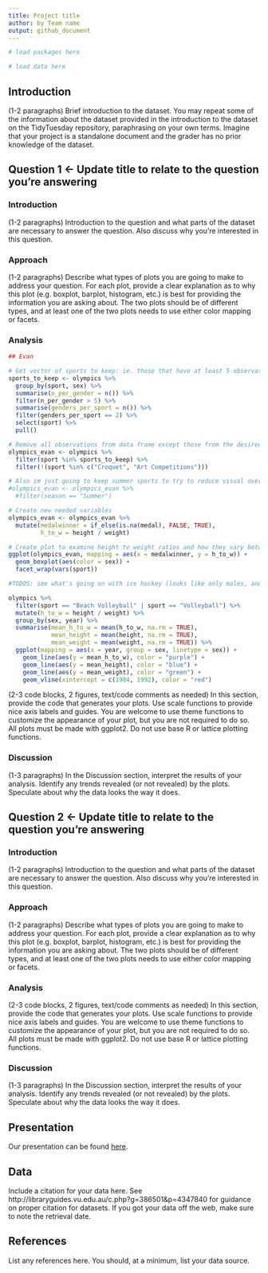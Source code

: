 ```yaml
---
title: Project title
author: by Team name
output: github_document
---
```


```r
# load packages here
```

```r
# load data here
```

## Introduction

(1-2 paragraphs)
Brief introduction to the dataset.
You may repeat some of the information about the dataset provided in the introduction to the dataset on the TidyTuesday repository, paraphrasing on your own terms.
Imagine that your project is a standalone document and the grader has no prior knowledge of the dataset.

## Question 1 <- Update title to relate to the question you’re answering

### Introduction

(1-2 paragraphs)
Introduction to the question and what parts of the dataset are necessary to answer the question. Also discuss why you’re interested in this question.

### Approach

(1-2 paragraphs)
Describe what types of plots you are going to make to address your question.
For each plot, provide a clear explanation as to why this plot (e.g. boxplot, barplot, histogram, etc.) is best for providing the information you are asking about. 
The two plots should be of different types, and at least one of the two plots needs to use either color mapping or facets.

### Analysis

``` r
## Evan

# Get vector of sports to keep: ie. those that have at least 5 observations per gender
sports_to_keep <- olympics %>%
  group_by(sport, sex) %>%
  summarise(n_per_gender = n()) %>%
  filter(n_per_gender > 5) %>%
  summarise(genders_per_sport = n()) %>%
  filter(genders_per_sport == 2) %>%
  select(sport) %>%
  pull()

# Remove all observations from data frame except those from the desired sports we identified above. We also need to remove Croquet and Art Competitions, as those data do not have height or weight measurements.
olympics_evan <- olympics %>%
  filter(sport %in% sports_to_keep) %>%
  filter(!(sport %in% c("Croquet", "Art Competitions")))

# Also im just going to keep summer sports to try to reduce visual overload
#olympics_evan <- olympics_evan %>%
  #filter(season == "Summer")

# Create new needed variables
olympics_evan <- olympics_evan %>%
  mutate(medalwinner = if_else(is.na(medal), FALSE, TRUE),
         h_to_w = height / weight)

# Create plot to examine height to weight ratios and how they vary between sexes and medalwinners and non-medalwinners, and then comparing these trends across sports
ggplot(olympics_evan, mapping = aes(x = medalwinner, y = h_to_w)) +
  geom_boxplot(aes(color = sex)) +
  facet_wrap(vars(sport))

#TODOS: see what's going on with ice hockey (looks like only males, and only medalwinners) and figure skating (looks like only medalwinners, but both sexes are still represented.)

olympics %>%
  filter(sport == "Beach Volleyball" | sport == "Volleyball") %>%
  mutate(h_to_w = height / weight) %>%
  group_by(sex, year) %>%
  summarise(mean_h_to_w = mean(h_to_w, na.rm = TRUE),
            mean_height = mean(height, na.rm = TRUE),
            mean_weight = mean(weight, na.rm = TRUE)) %>%
  ggplot(mapping = aes(x = year, group = sex, linetype = sex)) +
    geom_line(aes(y = mean_h_to_w), color = "purple") +
    geom_line(aes(y = mean_height), color = "blue") +
    geom_line(aes(y = mean_weight), color = "green") +
    geom_vline(xintercept = c(1984, 1992), color = "red")

```

(2-3 code blocks, 2 figures, text/code comments as needed)
In this section, provide the code that generates your plots. Use scale functions to provide nice axis labels and guides.
You are welcome to use theme functions to customize the appearance of your plot, but you are not required to do so.
All plots must be made with ggplot2. Do not use base R or lattice plotting functions.

### Discussion

(1-3 paragraphs)
In the Discussion section, interpret the results of your analysis. Identify any trends revealed (or not revealed) by the plots.
Speculate about why the data looks the way it does.

## Question 2 <- Update title to relate to the question you’re answering

### Introduction

(1-2 paragraphs)
Introduction to the question and what parts of the dataset are necessary to answer the question. Also discuss why you’re interested in this question.

### Approach

(1-2 paragraphs)
Describe what types of plots you are going to make to address your question.
For each plot, provide a clear explanation as to why this plot (e.g. boxplot, barplot, histogram, etc.) is best for providing the information you are asking about. 
The two plots should be of different types, and at least one of the two plots needs to use either color mapping or facets.

### Analysis

(2-3 code blocks, 2 figures, text/code comments as needed)
In this section, provide the code that generates your plots. Use scale functions to provide nice axis labels and guides.
You are welcome to use theme functions to customize the appearance of your plot, but you are not required to do so.
All plots must be made with ggplot2. Do not use base R or lattice plotting functions.

### Discussion

(1-3 paragraphs)
In the Discussion section, interpret the results of your analysis. Identify any trends revealed (or not revealed) by the plots.
Speculate about why the data looks the way it does.

## Presentation

Our presentation can be found [here](presentation/presentation.html).

## Data 

Include a citation for your data here. 
See http://libraryguides.vu.edu.au/c.php?g=386501&p=4347840 for guidance on proper citation for datasets. 
If you got your data off the web, make sure to note the retrieval date.

## References

List any references here. You should, at a minimum, list your data source.
